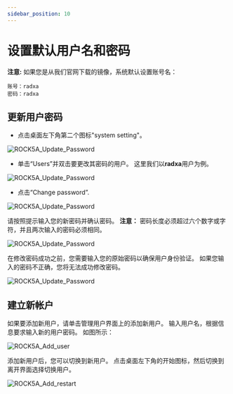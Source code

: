 ```yaml
---
sidebar_position: 10
---
```


# 设置默认用户名和密码

**注意:**
如果您是从我们官网下载的镜像，系统默认设置账号名：

```
账号：radxa
密码：radxa
```

## 更新用户密码

- 点击桌面左下角第二个图标"system setting"。

![ROCK5A_Update_Password](/img/rock5a/rock5a_update_password_1.webp)

- 单击“Users”并双击要更改其密码的用户。 这里我们以**radxa**用户为例。

![ROCK5A_Update_Password](/img/rock5a/rock5a_update_password_2.webp)

- 点击“Change password”.

![ROCK5A_Update_Password](/img/rock5a/rock5a_update_password_3.webp)

请按照提示输入您的新密码并确认密码。
**注意：** 密码长度必须超过六个数字或字符，并且两次输入的密码必须相同。

![ROCK5A_Update_Password](/img/rock5a/rock5a_update_password_4.webp)

在修改密码成功之前，您需要输入您的原始密码以确保用户身份验证。 如果您输入的密码不正确，您将无法成功修改密码。

![ROCK5A_Update_Password](/img/rock5a/rock5a_update_password_5.webp)

## 建立新帐户

如果要添加新用户，请单击管理用户界面上的添加新用户。 输入用户名，根据信息要求输入新的用户密码。 如图所示：

![ROCK5A_Add_user](/img/rock5a/rock5a_add_user.webp)

添加新用户后，您可以切换到新用户。
点击桌面左下角的开始图标，然后切换到离开界面选择切换用户。

![ROCK5A_Add_restart](/img/rock5a/rock5a_restart.webp)
